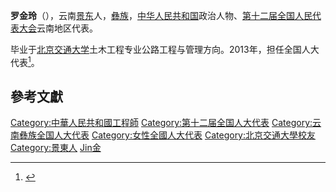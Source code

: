 '''罗金玲'''（{{bd|1979年||}}），云南[[景东|景东]]人，[[彝族|彝族]]，[[中华人民共和国|中华人民共和国]]政治人物、[[第十二届全国人民代表大会|第十二届全国人民代表大会]]云南地区代表。

毕业于[[北京交通大学|北京交通大学]]土木工程专业公路工程与管理方向。2013年，担任全国人大代表<ref>{{cite news|title=全国人大代表信息-罗金玲|url= http://210.82.31.1:8084/delegate/viewDelegate.action?dbid=122381|accessdate=2013-04-05|newspaper=全国人大网|archive-url=https://web.archive.org/web/20160306050244/http://www.npc.gov.cn/delegate/viewDelegate.action?dbid=122381|archive-date=2016-03-06|dead-url=yes}}</ref>。

==參考文獻==
{{reflist}}

{{中华人民共和国政治人物小作品}}
{{DEFAULTSORT:Luo羅}}
[[Category:中華人民共和國工程師|Category:中華人民共和國工程師]]
[[Category:第十二届全国人大代表|Category:第十二届全国人大代表]]
[[Category:云南彝族全国人大代表|Category:云南彝族全国人大代表]]
[[Category:女性全國人大代表|Category:女性全國人大代表]]
[[Category:北京交通大學校友|Category:北京交通大學校友]]
[[Category:景東人|Category:景東人]]
[[Category:羅姓|Jin金]]